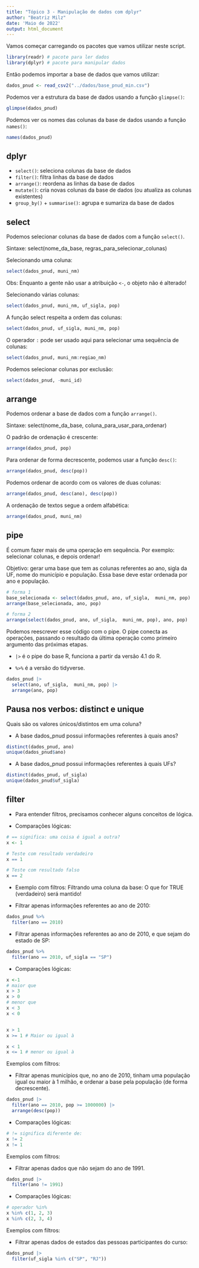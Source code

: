```yaml
---
title: "Tópico 3 - Manipulação de dados com dplyr"
author: "Beatriz Milz"
date: 'Maio de 2022'
output: html_document
---
```


Vamos começar carregando os pacotes que vamos utilizar neste script.

```r
library(readr) # pacote para ler dados
library(dplyr) # pacote para manipular dados
```

Então podemos importar a base de dados que vamos utilizar:

```r
dados_pnud <- read_csv2("../dados/base_pnud_min.csv")
```

Podemos ver a estrutura da base de dados usando a função `glimpse()`:

```r
glimpse(dados_pnud)
```

Podemos ver os nomes das colunas da base de dados usando a função `names()`:

```r
names(dados_pnud)
```

## dplyr

- `select()`: seleciona colunas da base de dados
- `filter()`: filtra linhas da base de dados
- `arrange()`: reordena as linhas da base de dados
- `mutate()`: cria novas colunas da base de dados (ou atualiza as colunas existentes)
- `group_by()` + `summarise()`: agrupa e sumariza da base de dados

## select

Podemos selecionar colunas da base de dados com a função `select()`.

Sintaxe: select(nome_da_base, regras_para_selecionar_colunas)

Selecionando uma coluna:

```r
select(dados_pnud, muni_nm)
```

Obs: Enquanto a gente não usar a atribuição `<-`, o objeto não é alterado!

Selecionando várias colunas:

```r
select(dados_pnud, muni_nm, uf_sigla, pop)
```

A função select respeita a ordem das colunas:

```r
select(dados_pnud, uf_sigla, muni_nm, pop)
```

O operador `:` pode ser usado aqui para selecionar uma sequência de colunas:

```r
select(dados_pnud, muni_nm:regiao_nm)
```

Podemos selecionar colunas por exclusão:

```r
select(dados_pnud, -muni_id)
```

## arrange


Podemos ordenar a base de dados com a função `arrange()`.

Sintaxe: select(nome_da_base, coluna_para_usar_para_ordenar)

O padrão de ordenação é crescente:

```r
arrange(dados_pnud, pop)
```

Para ordenar de forma decrescente, podemos usar a função `desc()`:
```r
arrange(dados_pnud, desc(pop))
```

Podemos ordenar de acordo com os valores de duas colunas:

```r
arrange(dados_pnud, desc(ano), desc(pop))
```

A ordenação de textos segue a ordem alfabética:

```r
arrange(dados_pnud, muni_nm)
```

## pipe

É comum fazer mais de uma operação em sequência. Por exemplo: selecionar colunas, e depois ordenar!

Objetivo: gerar uma base que tem as colunas referentes ao ano, sigla da UF, nome do município e população. Essa base deve estar ordenada por ano e população.
```r
# forma 1
base_selecionada <- select(dados_pnud, ano, uf_sigla,  muni_nm, pop)
arrange(base_selecionada, ano, pop)

# forma 2
arrange(select(dados_pnud, ano, uf_sigla,  muni_nm, pop), ano, pop)
```

Podemos reescrever esse código com o pipe. O pipe conecta as operações, passando o resultado da última operação como primeiro argumento das próximas etapas.

- `|>` é o pipe do base R, funciona a partir da versão 4.1 do R.

- `%>%` é a versão do tidyverse.

```r
dados_pnud |> 
  select(ano, uf_sigla,  muni_nm, pop) |> 
  arrange(ano, pop)
```

## Pausa nos verbos: distinct e unique

Quais são os valores únicos/distintos em uma coluna?

- A base dados_pnud possui informações referentes à quais anos?

```r
distinct(dados_pnud, ano)
unique(dados_pnud$ano)
```
- A base dados_pnud possui informações referentes à quais UFs?

```r
distinct(dados_pnud, uf_sigla)
unique(dados_pnud$uf_sigla)
```

## filter

- Para entender filtros, precisamos conhecer alguns conceitos de lógica. 

- Comparações lógicas:
```r
# == significa: uma coisa é igual a outra?
x <- 1

# Teste com resultado verdadeiro
x == 1

# Teste com resultado falso
x == 2
```

- Exemplo com filtros: Filtrando uma coluna da base: O que for TRUE (verdadeiro) será mantido!

- Filtrar apenas informações referentes ao ano de 2010:

```r
dados_pnud %>% 
  filter(ano == 2010) 
```

- Filtrar apenas informações referentes ao ano de 2010, e que sejam do estado de SP:

```r
dados_pnud %>% 
  filter(ano == 2010, uf_sigla == "SP") 
```

- Comparações lógicas:

```r
x <-1
# maior que 
x > 3
x > 0
# menor que
x < 3
x < 0


x > 1
x >= 1 # Maior ou igual à

x < 1
x <= 1 # menor ou igual à 

```


Exemplos com filtros:

- Filtrar apenas municípios que, no ano de 2010, tinham uma população igual ou maior à 1 milhão, e ordenar a base pela população (de forma decrescente).

```r
dados_pnud |> 
  filter(ano == 2010, pop >= 1000000) |> 
  arrange(desc(pop))
```

- Comparações lógicas:

```r
# != significa diferente de:
x != 2
x != 1
```

Exemplos com filtros:

- Filtrar apenas dados que não sejam do ano de 1991.

```r
dados_pnud |> 
  filter(ano != 1991)
```



- Comparações lógicas:

```r
# operador %in%
x %in% c(1, 2, 3)
x %in% c(2, 3, 4)
```

Exemplos com filtros:

- Filtrar apenas dados de estados das pessoas participantes do curso:

```r
dados_pnud |> 
  filter(uf_sigla %in% c("SP", "RJ"))
```



